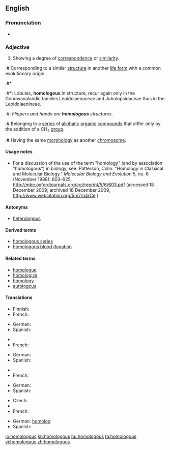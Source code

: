 ==English==

===Pronunciation===
* {{audio|en-us-homologous.ogg|Audio (US)}}

===Adjective===
{{en-adj}}

# Showing a degree of [[correspondence]] or [[similarity]].
:# {{biology}} Corresponding to a similar [[structure]] in another [[life form]] with a common evolutionary origin.
:#* {{RQ:Schuster Hepaticae V|4}}
:#*: Lobules, '''homologous''' in structure, recur again only in the Gondwanalandic families Lepidolaenaceae and Jubulopsidaceae thus in the Lepidolaenineae.
:#: ''Flippers and hands are '''homologous''' structures''.
:# {{chemistry}} Belonging to a [[series]] of [[aliphatic]] [[organic]] [[compound]]s that differ only by the addition of a CH<sub>2</sub> [[group]].
:# {{genetics}} Having the same [[morphology]] as another [[chromosome]].

====Usage notes====
* {{biology}} For a discussion of the use of the term "homology" (and by association "homologous") in biology, see: Patterson, Colin. "Homology in Classical and Molecular Biology." ''Molecular Biology and Evolution'' 5, no. 6 (November 1988): 603&ndash;625. http://mbe.oxfordjournals.org/cgi/reprint/5/6/603.pdf (accessed 18 December 2009; archived 18 December 2009, http://www.webcitation.org/5m7rn4rCe )

====Antonyms====
* [[heterologous]]

====Derived terms====
* [[homologous series]]
* [[homologous blood donation]]

====Related terms====
* [[homologue]]
* [[homologize]]
* [[homology]]
* [[autologous]]

====Translations====
{{trans-top|showing a degree of correspondence}}
* Finnish: {{t|fi|samankaltainen}}
* French: {{t+|fr|homologue|m|f}}
{{trans-mid}}
* German: {{t+|de|homolog}}
* Spanish: {{t|es|homólogo}}
{{trans-bottom}}

{{trans-top|(biology) corresponding to a similar structure in another life form}}
* {{trreq|Finnish}}
* French: {{t+|fr|homologue|m|f}}
{{trans-mid}}
* German: {{t+|de|homolog}}
* Spanish: {{t+|es|homólogo}}
{{trans-bottom}}

{{trans-top|(chemistry) belonging to a series of aliphatic organic compounds}}
* {{trreq|Finnish}}
* French: {{t+|fr|homologue|m|f}}
{{trans-mid}}
* German: {{t+|de|homolog}}
* Spanish: {{t|es|homólogo}}
{{trans-bottom}}

{{trans-top|(genetics) having the same morphology as another chromosome}}
* Czech: {{t-|cs|homologní}}
* {{trreq|Finnish}}
* French: {{t+|fr|homologue|m|f}}
{{trans-mid}}
* German: [[homolog]]
* Spanish: {{t|es|homólogo}}
{{trans-bottom}}

[[io:homologous]]
[[kn:homologous]]
[[hu:homologous]]
[[ta:homologous]]
[[vi:homologous]]
[[zh:homologous]]